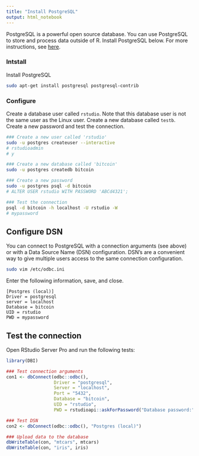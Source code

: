 ```yaml
---
title: "Install PostgreSQL"
output: html_notebook
---
```


PostgreSQL is a powerful open source database. You can use PostgreSQL to store and process data outside of R. Install PostgreSQL below. For more instructions, see [here](# https://www.digitalocean.com/community/tutorials/how-to-install-and-use-postgresql-on-ubuntu-16-04
).

### Intstall

Install PostgreSQL

```bash
sudo apt-get install postgresql postgresql-contrib
```

### Configure

Create a database user called `rstudio`. Note that this database user is not the same user as the Linux user. Create a new database called `testb`. Create a new password and test the connection.

```bash
### Create a new user called 'rstudio'
sudo -u postgres createuser --interactive
# rstudioadmin
# y

### Create a new database called 'bitcoin'
sudo -u postgres createdb bitcoin

### Create a new password
sudo -u postgres psql -d bitcoin
# ALTER USER rstudio WITH PASSWORD 'ABCd4321';

### Test the connection
psql -d bitcoin -h localhost -U rstudio -W 
# mypassword
```

## Configure DSN

You can connect to PostgreSQL with a connection arguments (see above) or with a Data Source Name (DSN) configuration. DSN's are a convenient way to give multiple users access to the same connection configuration.

```bash
sudo vim /etc/odbc.ini
```

Enter the following information, save, and close.

```
[Postgres (local)]
Driver = postgresql
server = localhost
Database = bitcoin
UID = rstudio
PWD = mypassword
```

## Test the connection

Open RStudio Server Pro and run the following tests:

```r
library(DBI)

### Test connection arguments
con1 <- dbConnect(odbc::odbc(), 
                  Driver = "postgresql", 
                  Server = "localhost", 
                  Port = "5432", 
                  Database = "bitcoin", 
                  UID = "rstudio", 
                  PWD = rstudioapi::askForPassword("Database password:"))

### Test DSN
con2 <- dbConnect(odbc::odbc(), "Postgres (local)")

### Upload data to the database
dbWriteTable(con, "mtcars", mtcars)
dbWriteTable(con, "iris", iris)
```

